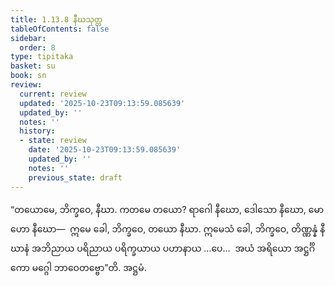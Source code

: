 ```yaml
---
title: 1.13.8 နီဃသုတ္တ
tableOfContents: false
sidebar:
  order: 8
type: tipitaka
basket: su
book: sn
review:
  current: review
  updated: '2025-10-23T09:13:59.085639'
  updated_by: ''
  notes: ''
  history:
  - state: review
    date: '2025-10-23T09:13:59.085639'
    updated_by: ''
    notes: ''
    previous_state: draft
---
```



<ReviewStatus review={frontmatter.review} showDetails={true} />

<HypothesisAnnotation frontmatter={frontmatter} />

<DynamicBreadcrumb />

<Division number="168" book="sn" e="ch" v="18" p="304">

<Paragraph number="324" book="sn">
“တယောမေ, ဘိက္ခဝေ, နီဃာ. ကတမေ တယော? ရာဂေါ နီဃော, ဒေါသော နီဃော, မောဟော နီဃော—  ဣမေ ခေါ, ဘိက္ခဝေ, တယော နီဃာ. ဣမေသံ ခေါ, ဘိက္ခဝေ, တိဏ္ဏန္နံ နီဃာနံ အဘိညာယ ပရိညာယ ပရိက္ခယာယ ပဟာနာယ …ပေ…  အယံ အရိယော အဋ္ဌင်္ဂိကော မဂ္ဂေါ ဘာဝေတဗ္ဗော”တိ.

</Paragraph>
</Division>

<Paragraph number="325" type="center" book="sn">
အဋ္ဌမံ.
</Paragraph>